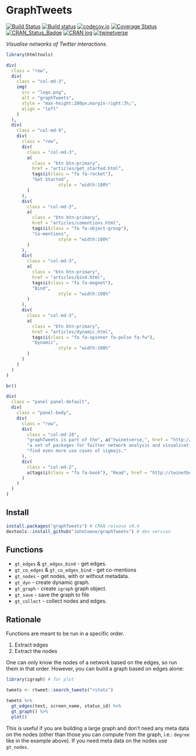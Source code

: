 # GraphTweets

[![Build Status](https://travis-ci.org/JohnCoene/graphTweets.svg?branch=master)](https://travis-ci.org/JohnCoene/graphTweets)
[![Build status](https://ci.appveyor.com/api/projects/status/t37a595yg5eb2sx6/branch/master?svg=true)](https://ci.appveyor.com/project/JohnCoene/graphtweets/branch/master)
[![codecov.io](https://codecov.io/github/JohnCoene/graphTweets/coverage.svg?branch=master)](https://codecov.io/github/JohnCoene/graphTweets?branch=master)
[![Coverage Status](https://coveralls.io/repos/github/JohnCoene/graphTweets/badge.svg?branch=master)](https://coveralls.io/github/JohnCoene/graphTweets?branch=master)
[![CRAN_Status_Badge](http://www.r-pkg.org/badges/version/graphTweets)](https://cran.r-project.org/package=graphTweets)
[![CRAN log](http://cranlogs.r-pkg.org/badges/grand-total/graphTweets)](http://cranlogs.r-pkg.org/badges/graphTweets)
[![twinetverse](https://img.shields.io/badge/twinetverse-0.0.2-yellow.svg)](http://twinetverse.john-coene.com/)

*Visualise networks of Twitter interactions.*

```r
library(htmltools)

div(
  class = "row",
  div(
    class = "col-md-3",
    img(
      src = "logo.png",
      alt = "graphTweets",
      style = "max-height:280px;margin-right:3%;",
      align = "left"
    )
  ),
  div(
    class = "col-md-9",
    div(
      class = "row",
      div(
        class = "col-md-3",
        a(
          class = "btn btn-primary",
          href = "articles/get_started.html",
          tags$i(class = "fa fa-rocket"),
          "Get Started",
					style = "width:100%"
        )
      ),
      div(
        class = "col-md-3",
        a(
          class = "btn btn-primary",
          href = "articles/comentions.html",
          tags$i(class = "fa fa-object-group"),
          "Co-mentions",
					style = "width:100%"
        )
      ),
      div(
        class = "col-md-3",
        a(
          class = "btn btn-primary",
          href = "articles/bind.html",
          tags$i(class = "fa fa-magnet"),
          "Bind",
					style = "width:100%"
        )
      ),
      div(
        class = "col-md-3",
        a(
          class = "btn btn-primary",
          href = "articles/dynamic.html",
          tags$i(class = "fa fa-spinner fa-pulse fa-fw"),
          "Dynamic",
					style = "width:100%"
        )
      )
    )
  )
)

br()

div(
  class = "panel panel-default",
  div(
    class = "panel-body",
    div(
      class = "row",
      div(
        class = "col-md-10",
        "graphTweets is part of the", a("twinetverse,", href = "http://twinetverse.john-coene.com/", target = "_blank"),
        "a set of packages for Twitter network analysis and visualisation, which comes with a book in which you will",
        "find even more use cases of sigmajs."
      ),
      div(
        class = "col-md-2",
        a(tags$i(class = "fa fa-book"), "Read", href = "http://twinetbook.john-coene.com/", target = "_blank", class = "btn btn-default")
      )
    )
  )
)
```

## Install

```R
install.packages("graphTweets") # CRAN release v0.4
devtools::install_github("JohnCoene/graphTweets") # dev version
```

## Functions

- `gt_edges` & `gt_edges_bind` - get edges.
- `gt_co_edges` & `gt_co_edges_bind` - get co-mentions
- `gt_nodes` - get nodes, with or without metadata.
- `gt_dyn` - create dynamic graph.
- `gt_graph` - create `igraph` graph object.
- `gt_save` - save the graph to file
- `gt_collect` - collect nodes and edges.

## Rationale

Functions are meant to be run in a specific order.

1. Extract edges
2. Extract the nodes

One can only know the nodes of a network based on the edges, so run them in that order. However, you can build a graph based on edges alone:

```R
library(igraph) # for plot

tweets <- rtweet::search_tweets("rstats")

tweets %>% 
  gt_edges(text, screen_name, status_id) %>% 
  gt_graph() %>% 
  plot()
```

This is useful if you are building a large graph and don't need any meta data on the nodes (other than those you can compute from the graph, i.e.: `degree` like in the example above). If you need meta data on the nodes use `gt_nodes`.
